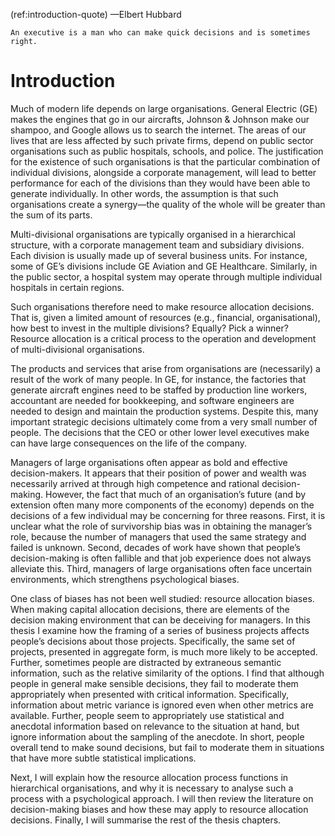 (ref:introduction-quote) ---Elbert Hubbard

```block
An executive is a man who can make quick decisions and is sometimes right.
```

# Introduction {#introduction}

\minitoc

<!-- Organisations have a big impact on the world -->

Much of modern life depends on large organisations. General Electric (GE) makes
the engines that go in our aircrafts, Johnson & Johnson make our shampoo, and
Google allows us to search the internet. The areas of our lives that are less
affected by such private firms, depend on public sector organisations such as
public hospitals, schools, and police. The justification for the existence of
such organisations is that the particular combination of individual divisions,
alongside a corporate management, will lead to better performance for each of
the divisions than they would have been able to generate individually. In other
words, the assumption is that such organisations create a synergy---the quality
of the whole will be greater than the sum of its parts.

<!-- They are made up of multiple divisions -->

Multi-divisional organisations are typically organised in a hierarchical
structure, with a corporate management team and subsidiary divisions. Each
division is usually made up of several business units. For instance, some of
GE's divisions include GE Aviation and GE Healthcare. Similarly, in the public
sector, a hospital system may operate through multiple individual hospitals in
certain regions.

<!-- This means resource allocation -->

Such organisations therefore need to make resource allocation decisions. That
is, given a limited amount of resources (e.g., financial, organisational), how
best to invest in the multiple divisions? Equally? Pick a winner? Resource
allocation is a critical process to the operation and development of
multi-divisional organisations.

<!-- Many decisions come from one or few people -->

The products and services that arise from organisations are (necessarily) a
result of the work of many people. In GE, for instance, the factories that
generate aircraft engines need to be staffed by production line workers,
accountant are needed for bookkeeping, and software engineers are needed to
design and maintain the production systems. Despite this, many important
strategic decisions ultimately come from a very small number of people. The
decisions that the CEO or other lower level executives make can have large
consequences on the life of the company.

<!-- Managers are biased -->

Managers of large organisations often appear as bold and effective
decision-makers. It appears that their position of power and wealth was
necessarily arrived at through high competence and rational decision-making.
However, the fact that much of an organisation's future (and by extension often
many more components of the economy) depends on the decisions of a few
individual may be concerning for three reasons. First, it is unclear what the
role of survivorship bias was in obtaining the manager's role, because the
number of managers that used the same strategy and failed is unknown. Second,
decades of work have shown that people's decision-making is often fallible and
that job experience does not always alleviate this. Third, managers of large
organisations often face uncertain environments, which strengthens psychological
biases.

<!-- Examples of the consequences of biased manager decision-making? -->

<!-- Not enough work on resource allocation biases -->

One class of biases has not been well studied: resource allocation biases. When
making capital allocation decisions, there are elements of the decision making
environment that can be deceiving for managers. In this thesis I examine how the
framing of a series of business projects affects people's decisions about those
projects. Specifically, the same set of projects, presented in aggregate form,
is much more likely to be accepted. Further, sometimes people are distracted by
extraneous semantic information, such as the relative similarity of the options.
I find that although people in general make sensible decisions, they fail to
moderate them appropriately when presented with critical information.
Specifically, information about metric variance is ignored even when other
metrics are available. Further, people seem to appropriately use statistical and
anecdotal information based on relevance to the situation at hand, but ignore
information about the sampling of the anecdote. In short, people overall tend to
make sound decisions, but fail to moderate them in situations that have more
subtle statistical implications.

Next, I will explain how the resource allocation process functions in
hierarchical organisations, and why it is necessary to analyse such a process
with a psychological approach. I will then review the literature on
decision-making biases and how these may apply to resource allocation decisions.
Finally, I will summarise the rest of the thesis chapters.
